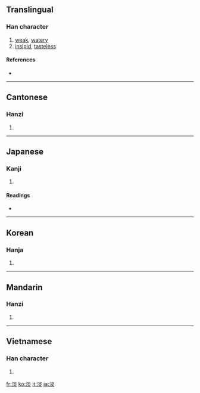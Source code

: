 {{also|澹}}
==Translingual==

===Han character===
{{Han char|rn=85|rad=水|as=08|sn=11|four=3918<sub>9</sub>|canj=水火火 (EFF)}}

# [[weak]], [[watery]]
# [[insipid]], [[tasteless]]

====References====
* {{Han ref|kx=0630.180|dkj=17660|dj=1032.170|hdz=31660.080|uh=6DE1|ud=28129|bh=B248|bd=45640}}

----

==Cantonese==

===Hanzi===
{{yue-hanzi|jyut=|y=daam6, taam5}}

# {{defn|Cantonese|sort=水08}}

----

==Japanese==

===Kanji===
{{ja-kanji|grade=c|rs=水08}}

# {{defn|Japanese}}

====Readings====
* {{ja-readings|on=[[たん]] (tan), [[えん]] (en)|kun=[[あわい]] (awai), [[うすい]] (usui)}}

----

==Korean==

===Hanja===
{{ko-hanja|hangeul=담|eumhun=|rv=dam|mr=tam|y=tam}}

# {{defn|Korean|sort=水08}}

----

==Mandarin==

===Hanzi===
{{cmn-hanzi|pin=[[dàn]] ([[dan4]]), [[tán]] ([[tan2]]), [[yǎn]] ([[yan3]]), [[yàn]] ([[yan4]])|wg=tan<sup>4</sup>, t'an<sup>2</sup>, yen<sup>3</sup>, yen<sup>4</sup>}}

# {{defn|Mandarin|sort=水08}}

----

==Vietnamese==

===Han character===
{{vi-hantu|[[đạm]], [[đượm]], [[vạm]], [[đặm]]|rs=水08}}

# {{defn|Vietnamese|sort=水08}}

[[fr:淡]]
[[ko:淡]]
[[it:淡]]
[[ja:淡]]